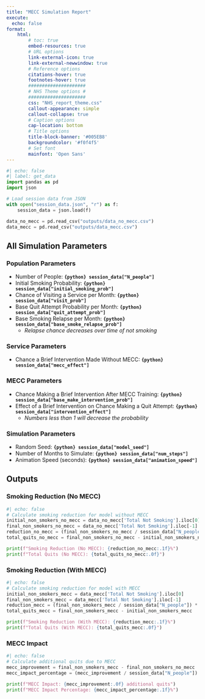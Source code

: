 ```yaml
---
title: "MECC Simulation Report"
execute:
  echo: false
format:
    html:
        # toc: true
        embed-resources: true
        # URL options
        link-external-icon: true
        link-external-newwindow: true
        # Reference options
        citations-hover: true
        footnotes-hover: true
        #####################
        # NHS Theme options #
        #####################
        css: "NHS_report_theme.css"
        callout-appearance: simple
        callout-collapse: true
        # Caption options
        cap-location: bottom
        # Title options
        title-block-banner: '#005EB8'
        backgroundcolor: '#f0f4f5'
        # Set font
        mainfont: 'Open Sans'
---
```


<!-- ![](resources\MECC.jpg){height=100} -->

```python
#| echo: false
#| label: get_data
import pandas as pd
import json

# Load session data from JSON
with open("session_data.json", "r") as f:
    session_data = json.load(f)

data_no_mecc = pd.read_csv("outputs/data_no_mecc.csv")
data_mecc = pd.read_csv("outputs/data_mecc.csv")

```

## All Simulation Parameters

### Population Parameters
 - Number of People: **`{python} session_data["N_people"]`** 
 - Initial Smoking Probability: **`{python} session_data["initial_smoking_prob"]`**
 - Chance of Visiting a Service per Month: **`{python} session_data["visit_prob"]`**
 - Base Quit Attempt Probability per Month: **`{python} session_data["quit_attempt_prob"]`**
 - Base Smoking Relapse per Month: **`{python} session_data["base_smoke_relapse_prob"]`**
    - *Relapse chance decreases over time of not smoking*

### Service Parameters
- Chance a Brief Intervention Made Without MECC: **`{python} session_data["mecc_effect"]`**

### MECC Parameters
 - Chance Making a Brief Intervention After MECC Training: **`{python} session_data["base_make_intervention_prob"]`**
 - Effect of a Brief Intervention on Chance Making a Quit Attempt: **`{python} session_data["intervention_effect"]`**
    - *Numbers less than 1 will decrease the probability*

### Simulation Parameters
 - Random Seed: **`{python} session_data["model_seed"]`**
 - Number of Months to Simulate: **`{python} session_data["num_steps"]`**
 - Animation Speed (seconds): **`{python} session_data["animation_speed"]`**

## Outputs

### Smoking Reduction (No MECC) 
```python
#| echo: false
# Calculate smoking reduction for model without MECC
initial_non_smokers_no_mecc = data_no_mecc['Total Not Smoking'].iloc[0]
final_non_smokers_no_mecc = data_no_mecc['Total Not Smoking'].iloc[-1]
reduction_no_mecc = (final_non_smokers_no_mecc / session_data["N_people"]) * 100
total_quits_no_mecc = final_non_smokers_no_mecc - initial_non_smokers_no_mecc

print(f"Smoking Reduction (No MECC): {reduction_no_mecc:.1f}%")
print(f"Total Quits (No MECC): {total_quits_no_mecc:.0f}")
```

### Smoking Reduction (With MECC) 
```python
#| echo: false
# Calculate smoking reduction for model with MECC
initial_non_smokers_mecc = data_mecc['Total Not Smoking'].iloc[0]
final_non_smokers_mecc = data_mecc['Total Not Smoking'].iloc[-1]
reduction_mecc = (final_non_smokers_mecc / session_data["N_people"]) * 100
total_quits_mecc = final_non_smokers_mecc - initial_non_smokers_mecc

print(f"Smoking Reduction (With MECC): {reduction_mecc:.1f}%")
print(f"Total Quits (With MECC): {total_quits_mecc:.0f}")
```

### MECC Impact

```python
#| echo: false
# Calculate additional quits due to MECC
mecc_improvement = final_non_smokers_mecc - final_non_smokers_no_mecc
mecc_impact_percentage = (mecc_improvement / session_data["N_people"]) * 100

print(f"MECC Impact: {mecc_improvement:.0f} additional quits")
print(f"MECC Impact Percentage: {mecc_impact_percentage:.1f}%")
```

